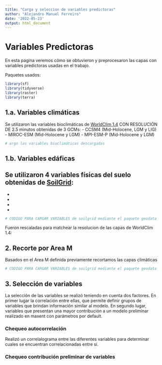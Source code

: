 ```yaml
---
title: "Carga y seleccion de variables predictoras"
author: "Alejandro Manuel Ferreiro"
date: '2022-05-23'
output: html_document
---
```

# Variables Predictoras
En esta pagina veremos cómo se obtuvieron y preprocesaron las capas con variables predictoras usadas en el trabajo.

Paquetes usados:

```r
library(sf)
library(tidyverse)
library(raster)
library(terra)
```


## 1.a. Variables climáticas

Se utilizaron las variables bioclimáticas de [WorldClim 1.4](https://www.worldclim.org/data/v1.4/paleo1.4.html) CON RESOLUCIÓN DE 2.5 minutos obtenidas de 3 GCMs:
- CCSM4 (Mid-Holocene, LGM y LIG)
- MIROC-ESM (Mid-Holocene y LGM)
- MPI-ESM-P (Mid-Holocene y LGM)

```r
# argo las variables bioclimáticas descargadas

```

## 1.b. Variables edáficas

Se utilizaron 4 variables físicas del suelo obtenidas de [SoilGrid](https://www.isric.org/explore/soilgrids):
-
-
-
-
- 

```r
# CODIGO PARA CARGAR VARIABLES de soilgrid mediante el paquete geodata
```

Fueron rescaladas para matchear la resolucion de las capas de WorldClim 1.4:

## 2. Recorte por Area M

Basados en el Area M definida previamente recortamos las capas climáticas
```r
# CODIGO PARA CARGAR VARIABLES de soilgrid mediante el paquete geodata
```

## 3. Selección de variables

La selección de las variables se realizó teniendo en cuenta dos factores. En primer lugar la correlación entre ellas, que permite definir grupos de variables que brindan información similar al modelo. En segundo lugar, variables que presentan una mayor contribución a un modelo preliminar realizado en maxent con parámetros por default.


### Chequeo autocorrelación
Realizó un correlalograma entre las diferentes variables para determinar cuales se encuentran correlacionadas entre sí.

### Chequeo contribución preliminar de variables
